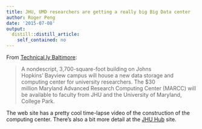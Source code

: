 ```yaml
---
title: JHU, UMD researchers are getting a really big Big Data center
author: Roger Peng
date: '2015-07-08'
output:
  distill::distill_article:
    self_contained: no
---
```


From [Technical.ly Baltimore](http://technical.ly/baltimore/2015/07/07/jhu-umd-big-data-maryland-advanced-research-computing-center-marcc/):

> A nondescript, 3,700-square-foot building on Johns Hopkins’ Bayview campus will house a new data storage and computing center for university researchers. The $30 million Maryland Advanced Research Computing Center (MARCC) will be available to faculty from JHU and the University of Maryland, College Park.

The web site has a pretty cool time-lapse video of the construction of the computing center. There's also a bit more detail at the [JHU Hub](http://hub.jhu.edu/2015/07/06/computing-center-bayview) site.
